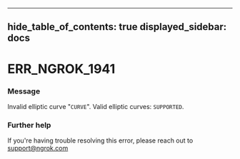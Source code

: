 

---
hide_table_of_contents: true
displayed_sidebar: docs
---


# ERR_NGROK_1941

### Message
Invalid elliptic curve "`CURVE`". Valid elliptic curves: `SUPPORTED`.

<ErrorDetails />



### Further help
If you're having trouble resolving this error, please reach out to [support@ngrok.com](mailto:support@ngrok.com?subject=Help%20with%20ERR_NGROK_1941)

